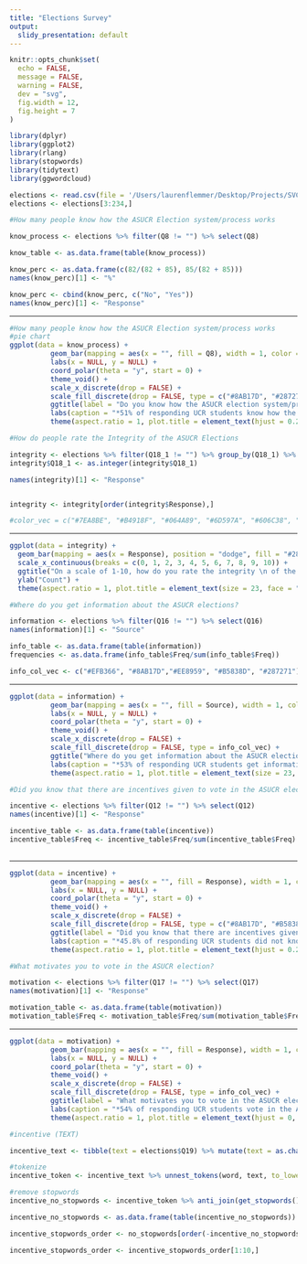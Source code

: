 ```yaml
---
title: "Elections Survey"
output:
  slidy_presentation: default
---
```


```r
knitr::opts_chunk$set(
  echo = FALSE,
  message = FALSE,
  warning = FALSE,
  dev = "svg",
  fig.width = 12,
  fig.height = 7
)
```


```r
library(dplyr)
library(ggplot2)
library(rlang)
library(stopwords)
library(tidytext)
library(ggwordcloud)
```


```r
elections <- read.csv(file = '/Users/laurenflemmer/Desktop/Projects/SVC/Data/ASUCR Elections Survey_February 4, 2021_15.48.csv', header = TRUE)
elections <- elections[3:234,]
```


```r
#How many people know how the ASUCR Election system/process works 

know_process <- elections %>% filter(Q8 != "") %>% select(Q8)

know_table <- as.data.frame(table(know_process))

know_perc <- as.data.frame(c(82/(82 + 85), 85/(82 + 85)))
names(know_perc)[1] <- "%"

know_perc <- cbind(know_perc, c("No", "Yes"))
names(know_perc)[1] <- "Response"

```
___
```r
#How many people know how the ASUCR Election system/process works 
#pie chart
ggplot(data = know_process) +
          geom_bar(mapping = aes(x = "", fill = Q8), width = 1, color = "dark grey") +
          labs(x = NULL, y = NULL) +
          coord_polar(theta = "y", start = 0) +
          theme_void() +
          scale_x_discrete(drop = FALSE) +
          scale_fill_discrete(drop = FALSE, type = c("#8AB17D", "#287271")) +
          ggtitle(label = "Do you know how the ASUCR election system/process works?*") +
          labs(caption = "*51% of responding UCR students know how the ASUCR \n election system/process works") +
          theme(aspect.ratio = 1, plot.title = element_text(hjust = 0.2, vjust = -2.25, size = 23, face = "bold"), legend.title = element_text(size = 0), plot.caption = element_text(hjust = 0.05, vjust = 8, size = 18, face = "bold"), legend.text = element_text(size = 14))

```




```r
#How do people rate the Integrity of the ASUCR Elections 

integrity <- elections %>% filter(Q18_1 != "") %>% group_by(Q18_1) %>% select(Q18_1)
integrity$Q18_1 <- as.integer(integrity$Q18_1)

names(integrity)[1] <- "Response"


integrity <- integrity[order(integrity$Response),]

#color_vec = c("#7EA8BE", "#B4918F", "#064A89", "#6D597A", "#606C38", "#577590", "#EFB366", "#8AB17D","#EE8959", "#287271", "#B5838D")

```

___
```r

ggplot(data = integrity) +
  geom_bar(mapping = aes(x = Response), position = "dodge", fill = "#287271") +
  scale_x_continuous(breaks = c(0, 1, 2, 3, 4, 5, 6, 7, 8, 9, 10)) +
  ggtitle("On a scale of 1-10, how do you rate the integrity \n of the ASUCR election process?") +
  ylab("Count") +
  theme(aspect.ratio = 1, plot.title = element_text(size = 23, face = "bold", hjust = 0), plot.caption = element_text(hjust = .9, vjust = 9, size = 9, face = "bold"), axis.text.x = element_text(size = 19, face = "bold"), axis.title.x = element_text(size = 17, face = "bold"), axis.text.y = element_text(size = 16, face = "bold"), axis.title.y = element_text(size = 17, face = "bold"), axis.ticks = element_blank())

```



```r
#Where do you get information about the ASUCR elections?

information <- elections %>% filter(Q16 != "") %>% select(Q16)
names(information)[1] <- "Source"

info_table <- as.data.frame(table(information))
frequencies <- as.data.frame(info_table$Freq/sum(info_table$Freq))

info_col_vec <- c("#EFB366", "#8AB17D","#EE8959", "#B5838D", "#287271")
```

___
```r

ggplot(data = information) +
          geom_bar(mapping = aes(x = "", fill = Source), width = 1, color = "dark grey") +
          labs(x = NULL, y = NULL) +
          coord_polar(theta = "y", start = 0) +
          theme_void() +
          scale_x_discrete(drop = FALSE) +
          scale_fill_discrete(drop = FALSE, type = info_col_vec) +
          ggtitle("Where do you get information about the ASUCR elections?*") +
          labs(caption = "*53% of responding UCR students get information \n about ASUCR elections via email") +
          theme(aspect.ratio = 1, plot.title = element_text(size = 23, face = "bold", hjust = -.25), legend.title = element_text(size = 17, face = "bold"), plot.caption = element_text(hjust = .9, vjust = 9, size = 16, face = "bold"), legend.text = element_text(size = 14))
```


```r
#Did you know that there are incentives given to vote in the ASUCR election?

incentive <- elections %>% filter(Q12 != "") %>% select(Q12)
names(incentive)[1] <- "Response"

incentive_table <- as.data.frame(table(incentive))
incentive_table$Freq <- incentive_table$Freq/sum(incentive_table$Freq)
  
```

___

```r

ggplot(data = incentive) +
          geom_bar(mapping = aes(x = "", fill = Response), width = 1, color = "dark grey") +
          labs(x = NULL, y = NULL) +
          coord_polar(theta = "y", start = 0) +
          theme_void() +
          scale_x_discrete(drop = FALSE) +
          scale_fill_discrete(drop = FALSE, type = c("#8AB17D", "#B5838D")) +
          ggtitle(label = "Did you know that there are incentives given to \n vote in the ASUCR election?*") +
          labs(caption = "*45.8% of responding UCR students did not know that incentives \n are given for voting in the ASUCR election") +
          theme(aspect.ratio = 1, plot.title = element_text(hjust = 0.2, vjust = -2.25, size = 23, face = "bold"), legend.title = element_text(size = 0), plot.caption = element_text(hjust = 0.05, vjust = 8, size = 18, face = "bold"), legend.text = element_text(size = 14))

```



```r
#What motivates you to vote in the ASUCR election?

motivation <- elections %>% filter(Q17 != "") %>% select(Q17)
names(motivation)[1] <- "Response"

motivation_table <- as.data.frame(table(motivation))
motivation_table$Freq <- motivation_table$Freq/sum(motivation_table$Freq)

```

___

```r

ggplot(data = motivation) +
          geom_bar(mapping = aes(x = "", fill = Response), width = 1, color = "dark grey") +
          labs(x = NULL, y = NULL) +
          coord_polar(theta = "y", start = 0) +
          theme_void() +
          scale_x_discrete(drop = FALSE) +
          scale_fill_discrete(drop = FALSE, type = info_col_vec) +
          ggtitle(label = "What motivates you to vote in the ASUCR election?*") +
          labs(caption = "*54% of responding UCR students vote in the ASUCR election \n because of the incentives offered") +
          theme(aspect.ratio = 1, plot.title = element_text(hjust = 0, vjust = -2.25, size = 23, face = "bold"), legend.title = element_text(size = 0), plot.caption = element_text(hjust = 0, vjust = 8, size = 18, face = "bold"), legend.text = element_text(size = 14))

```


```r
#incentive (TEXT)

incentive_text <- tibble(text = elections$Q19) %>% mutate(text = as.character(text))

#tokenize
incentive_token <- incentive_text %>% unnest_tokens(word, text, to_lower = TRUE)

#remove stopwords
incentive_no_stopwords <- incentive_token %>% anti_join(get_stopwords())

incentive_no_stopwords <- as.data.frame(table(incentive_no_stopwords))

incentive_stopwords_order <- no_stopwords[order(-incentive_no_stopwords$Freq),]

incentive_stopwords_order <- incentive_stopwords_order[1:10,]

```
